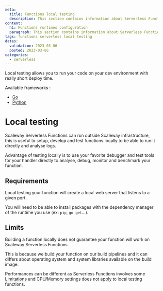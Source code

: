```yaml
---
meta:
  title: Functions local testing
  description: This section contains information about Serverless Function local development and testing.
content:
  h1: Functions runtimes configuration
  paragraph: This section contains information about Serverless Function local development and testing
tags: functions serverless local testing
dates:
  validation: 2023-03-06
  posted: 2023-03-06
categories:
  - serverless
---
```


Local testing allows you to run your code on your dev environment with really short deploy time.

Available frameworks :

- [Go](https://github.com/scaleway/serverless-functions-go)
- [Python](https://github.com/scaleway/serverless-functions-python)

# Local testing

Scaleway Serverless Functions can run outside Scaleway infrastructure, this is useful to setup,
develop and test functions locally to be able to run it directly and analyse logs.

Advantage of testing locally is to use your favorite debugger and test tools for your handler
directly to analyse, debug, monitor and benchmark your function.

## Requirements

Local testing your function will create a local web server that listens to a given port.

You will need to be able to install packages with the dependency manager of the runtime you use 
(ex: `pip`, `go get`...).

## Limits

Building a function locally does not guarantee your function will work on Scaleway Serverless Functions.

This is because we build your function on our build pipelines and it can differs 
about operating system and system libraries available on the build image.

Performances can be different as Serverless Functions involves some [Limitations](/serverless/functions/reference-content/functions-limitations/)
and CPU/Memory settings does not apply to local testing functions.

